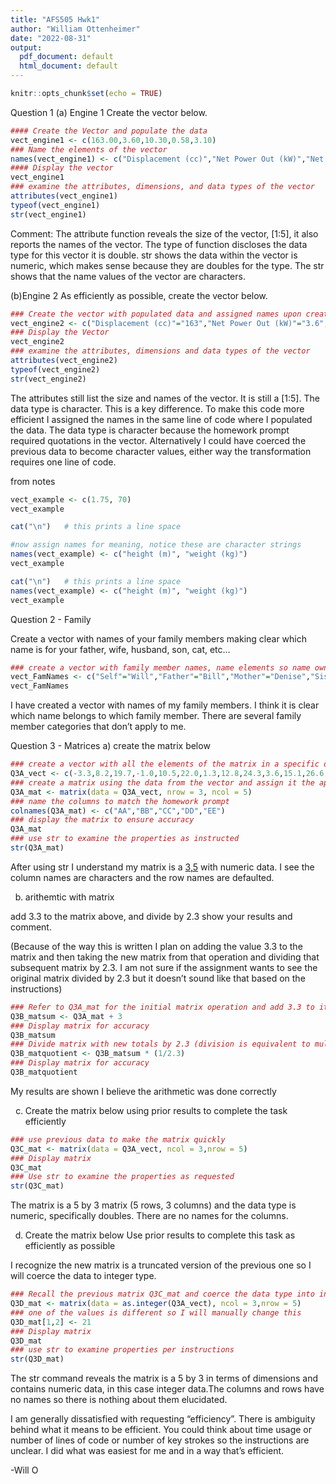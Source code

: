 ---
title: "AFS505 Hwk1"
author: "William Ottenheimer"
date: "2022-08-31"
output:
  pdf_document: default
  html_document: default
---




```{r setup, include=FALSE}
knitr::opts_chunk$set(echo = TRUE)
```

Question 1
(a) Engine 1 
Create the vector below.

```{r}
#### Create the Vector and populate the data
vect_engine1 <- c(163.00,3.60,10.30,0.58,3.10)
### Name the elements of the vector
names(vect_engine1) <- c("Displacement (cc)","Net Power Out (kW)","Net Torque (Nm)","Oil Capacity (l)","Fuel Tank Capacity (l)" )
#### Display the vector
vect_engine1
### examine the attributes, dimensions, and data types of the vector
attributes(vect_engine1)
typeof(vect_engine1)
str(vect_engine1)


```
Comment: The attribute function reveals the size of the vector, [1:5], it also reports the names of the vector. The type of function discloses the data type for this vector it is double. str shows the data within the vector is numeric, which makes sense because they are doubles for the type. The str shows that the name values of the vector are characters.

(b)Engine 2
As efficiently as possible, create the vector below.

```{r}
### Create the vector with populated data and assigned names upon creation
vect_engine2 <- c("Displacement (cc)"="163","Net Power Out (kW)"="3.6","Net Torque (Nm)"="10.3","Oil Capacity (l)"= "0.58","Fuel Tank Capacity (l)"="3.1")
### Display the Vector
vect_engine2
### examine the attributes, dimensions and data types of the vector
attributes(vect_engine2)
typeof(vect_engine2)
str(vect_engine2)
```
The attributes still list the size and names of the vector. It is still a [1:5]. The data type is character. This is a key difference. To make this code more efficient I assigned the names in the same line of code where I populated the data. The data type is character because the homework prompt required quotations in the vector. Alternatively I could have coerced the previous data to become character values, either way the transformation requires one line of code.


from notes
```{r}
vect_example <- c(1.75, 70)
vect_example

cat("\n")   # this prints a line space

#now assign names for meaning, notice these are character strings
names(vect_example) <- c("height (m)", "weight (kg)")
vect_example

cat("\n")   # this prints a line space
names(vect_example) <- c("height (m)", "weight (kg)")
vect_example
```

Question 2 - Family

Create a vector with names of your family members making clear which name is for your father, wife, husband, son, cat, etc...

```{r}
### create a vector with family member names, name elements so name ownership is clear.
vect_FamNames <- c("Self"="Will","Father"="Bill","Mother"="Denise","Sister"= "Tori","Pet"="Mrs. Rat","Wife"="NA","Husband"="NA","Son"="NA")
vect_FamNames

```
I have created a vector with names of my family members. I think it is clear which name belongs to which family member. There are several family member categories that don't apply to me.

Question 3 - Matrices
a) create the matrix below
```{r}
### create a vector with all the elements of the matrix in a specific order for the default ordering
Q3A_vect <- c(-3.3,8.2,19.7,-1.0,10.5,22.0,1.3,12.8,24.3,3.6,15.1,26.6,5.9,17.4,28.9)
### create a matrix using the data from the vector and assign it the appropriate number of rows/columns
Q3A_mat <- matrix(data = Q3A_vect, nrow = 3, ncol = 5)
### name the columns to match the homework prompt
colnames(Q3A_mat) <- c("AA","BB","CC","DD","EE")
### display the matrix to ensure accuracy
Q3A_mat
### use str to examine the properties as instructed
str(Q3A_mat)

```
After using str I understand my matrix is a [3,5](3 rows, 5 columns) with numeric data. I see the column names are characters and the row names are defaulted.

b) arithemtic with matrix

add 3.3 to the matrix above, and divide by 2.3 show your results and comment.

(Because of the way this is written I plan on adding the value 3.3 to the matrix and then taking the new matrix from that operation and dividing that subsequent matrix by 2.3. I am not sure if the assignment wants to see the original matrix divided by 2.3 but it doesn't sound like that based on the instructions)
```{r}
### Refer to Q3A_mat for the initial matrix operation and add 3.3 to it
Q3B_matsum <- Q3A_mat + 3
### Display matrix for accuracy
Q3B_matsum
### Divide matrix with new totals by 2.3 (division is equivalent to multiplication by the reciprocal)
Q3B_matquotient <- Q3B_matsum * (1/2.3)
### Display matrix for accuracy
Q3B_matquotient

```
My results are shown I believe the arithmetic was done correctly

c) Create the matrix below using prior results to complete the task efficiently
```{r}
### use previous data to make the matrix quickly
Q3C_mat <- matrix(data = Q3A_vect, ncol = 3,nrow = 5)
### Display matrix
Q3C_mat
### Use str to examine the properties as requested
str(Q3C_mat)
```
The matrix is a 5 by 3 matrix (5 rows, 3 columns) and the data type is numeric, specifically doubles. There are no names for the columns.

d) Create the matrix below
Use prior results to complete this task as efficiently as possible

I recognize the new matrix is a truncated version of the previous one so I will coerce the data to integer type.
```{r}
### Recall the previous matrix Q3C_mat and coerce the data type into integer
Q3D_mat <- matrix(data = as.integer(Q3A_vect), ncol = 3,nrow = 5)
### one of the values is different so I will manually change this
Q3D_mat[1,2] <- 21
### Display matrix
Q3D_mat
### use str to examine properties per instructions
str(Q3D_mat)
```
The str command reveals the matrix is a 5 by 3 in terms of dimensions and contains numeric data, in this case integer data.The columns and rows have no names so there is nothing about them elucidated.


I am generally dissatisfied with requesting "efficiency". There is ambiguity behind what it means to be efficient. You could think about time usage or number of lines of code or number of key strokes so the instructions are unclear. I did what was easiest for me and in a way that's efficient.

-Will O
